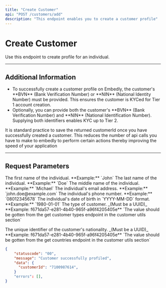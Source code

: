 ```yaml
---
title: "Create Customer"
api: "POST /customers/add"
description: "This endpoint enables you to create a customer profile"
---
```


# Create Customer

Use this endpoint to create profile for an individual.

---

## Additional Information

<Info>
	<ul>
		<li>
			To successfully create a customer profile on Embedly, the customer's
			**BVN** (Bank Verification Number) or **NIN** (National Identity Number)
			must be provided. This ensures the customer is KYCed for Tier 1 account
			creation.
		</li>
		<li>
			Optionally, you can provide both the customer's **BVN** (Bank Verification
			Number) and **NIN** (National Identification Number). Supplying both
			identifiers enables KYC up to Tier 2.
		</li>
	</ul>
</Info>

<Info>
	It is standard practice to save the returned customerId once you have
	successfully created a customer. This reduces the number of api calls you have
	to make to embedly to perform certain actions thereby improving the speed of
	your application
</Info>

---

## Request Parameters

<ParamField body="organizationId" type="string" required></ParamField>

<ParamField body="firstName" type="string" required>
	The first name of the individual. **Example:** `John`
</ParamField>

<ParamField body="lastName" type="string" required>
	The last name of the individual. **Example:** `Doe`
</ParamField>

<ParamField body="middleName" type="string" required>
	The middle name of the individual. **Example:** `Michael`
</ParamField>

<ParamField body="emailAddress" type="string" required>
	The individual's email address. **Example:** `john.doe@example.com`
</ParamField>

<ParamField body="mobileNumber" type="string" required>
	The individual's phone number. **Example:** `08012345678`
</ParamField>

<ParamField body="dob" type="string" required>
	The individual's date of birth in `YYYY-MM-DD` format. **Example:**
	`1980-01-01`
</ParamField>

<ParamField body="customerTypeId" type="string" required>
	The type of customer. _(Must be a UUID)_ **Example:
	f671da57-e281-4b40-965f-a96f4205405e** `The value should be gotten from the
	get customer types endpoint in the customer utils section`
</ParamField>

<ParamField body="address" type="string" required></ParamField>

<ParamField body="city" type="string" required></ParamField>

<ParamField body="countryId" type="string" required>
	The unique identifier of the customer's nationality. _(Must be a UUID)_
	**Example: f671da57-e281-4b40-965f-a96f4205405e** `The value should be gotten
	from the get countries endpoint in the customer utils section`
</ParamField>

<ParamField body="alias" type="string"></ParamField>

<ResponseExample>

```json
{
    "statuscode": "00",
    "message": "Customer successfully profiled",
    "data": {
      "customerId": "7100987614",
    }
    "errors": [],
}
```

</ResponseExample>
